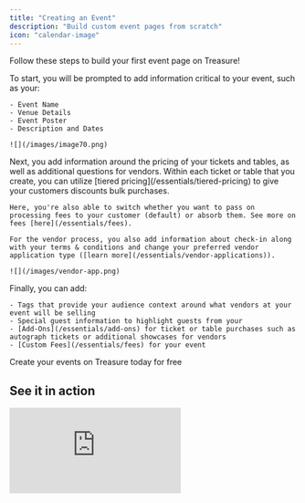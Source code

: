 ```yaml
---
title: "Creating an Event"
description: "Build custom event pages from scratch"
icon: "calendar-image"
---
```


Follow these steps to build your first event page on Treasure\!

<Steps>
  <Step title="Basic Info">
    To start, you will be prompted to add information critical to your event, such as your:

    - Event Name
    - Venue Details
    - Event Poster
    - Description and Dates

    ![](/images/image70.png)
  </Step>
  <Step title="Ticket and Table Tiers">
    Next, you add information around the pricing of your tickets and tables, as well as additional questions for vendors. Within each ticket or table that you create, you can utilize [tiered pricing](/essentials/tiered-pricing) to give your customers discounts bulk purchases.

    Here, you're also able to switch whether you want to pass on processing fees to your customer (default) or absorb them. See more on fees [here](/essentials/fees).

    For the vendor process, you also add information about check-in along with your terms & conditions and change your preferred vendor application type ([learn more](/essentials/vendor-applications)).

    ![](/images/vendor-app.png)
  </Step>
  <Step title="Additional Information">
    Finally, you can add:

    - Tags that provide your audience context around what vendors at your event will be selling
    - Special guest information to highlight guests from your
    - [Add-Ons](/essentials/add-ons) for ticket or table purchases such as autograph tickets or additional showcases for vendors
    - [Custom Fees](/essentials/fees) for your event
  </Step>
</Steps>

<Card title="Try it out now!" icon="rocket" href="https://www.ontreasure.com/create">
  Create your events on Treasure today for free
</Card>

## See it in action

<iframe style={{ width:"100%",aspectRatio:"16/9",maxWidth:"560px" }} src="https://www.youtube.com/embed/UwTT8W1hZyU?si=woyUikNokbehrAfv" title="YouTube video player" frameborder="0" allow="accelerometer; autoplay; clipboard-write; encrypted-media; gyroscope; picture-in-picture; web-share" referrerpolicy="strict-origin-when-cross-origin" allowfullscreen />

<br />

<Tip>
  You can save your event as a draft and return to it to publish it at any time in your [host dashboard](https://www.ontreasure.com/host/events)
</Tip>

### Live Event Page

After you complete the create event process, you can publish your event and start processing sales right away. Your live event will include all the information you just input into the event editor.

![](/images/event-page.png)